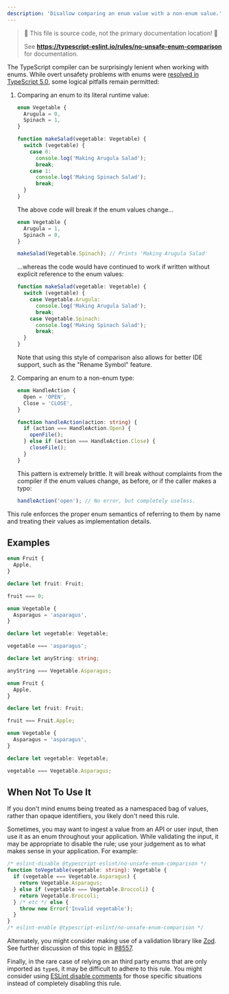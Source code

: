 ```yaml
---
description: 'Disallow comparing an enum value with a non-enum value.'
---
```



> 🛑 This file is source code, not the primary documentation location! 🛑
>
> See **https://typescript-eslint.io/rules/no-unsafe-enum-comparison** for documentation.

The TypeScript compiler can be surprisingly lenient when working with enums.
While overt unsafety problems with enums were [resolved in TypeScript 5.0](https://devblogs.microsoft.com/typescript/announcing-typescript-5-0/#all-enums-are-union-enums), some logical pitfalls remain permitted:

1. Comparing an enum to its literal runtime value:

   ```ts
   enum Vegetable {
     Arugula = 0,
     Spinach = 1,
   }

   function makeSalad(vegetable: Vegetable) {
     switch (vegetable) {
       case 0:
         console.log('Making Arugula Salad');
         break;
       case 1:
         console.log('Making Spinach Salad');
         break;
     }
   }
   ```

   The above code will break if the enum values change...

   ```ts
   enum Vegetable {
     Arugula = 1,
     Spinach = 0,
   }

   makeSalad(Vegetable.Spinach); // Prints 'Making Arugula Salad'
   ```

   ...whereas the code would have continued to work if written without explicit reference to the enum values:

   ```ts
   function makeSalad(vegetable: Vegetable) {
     switch (vegetable) {
       case Vegetable.Arugula:
         console.log('Making Arugula Salad');
         break;
       case Vegetable.Spinach:
         console.log('Making Spinach Salad');
         break;
     }
   }
   ```

   Note that using this style of comparison also allows for better IDE support, such as the "Rename Symbol" feature.

2. Comparing an enum to a non-enum type:

   ```ts
   enum HandleAction {
     Open = 'OPEN',
     Close = 'CLOSE',
   }

   function handleAction(action: string) {
     if (action === HandleAction.Open) {
       openFile();
     } else if (action === HandleAction.Close) {
       closeFile();
     }
   }
   ```

   This pattern is extremely brittle.
   It will break without complaints from the compiler if the enum values change, as before, or if the caller makes a typo:

   ```ts
   handleAction('open'); // No error, but completely useless.
   ```

This rule enforces the proper enum semantics of referring to them by name and treating their values as implementation details.

## Examples

<Tabs>
<TabItem value="❌ Incorrect">

```ts
enum Fruit {
  Apple,
}

declare let fruit: Fruit;

fruit === 0;
```

```ts
enum Vegetable {
  Asparagus = 'asparagus',
}

declare let vegetable: Vegetable;

vegetable === 'asparagus';

declare let anyString: string;

anyString === Vegetable.Asparagus;
```

</TabItem>
<TabItem value="✅ Correct">

```ts
enum Fruit {
  Apple,
}

declare let fruit: Fruit;

fruit === Fruit.Apple;
```

```ts
enum Vegetable {
  Asparagus = 'asparagus',
}

declare let vegetable: Vegetable;

vegetable === Vegetable.Asparagus;
```

</TabItem>
</Tabs>

## When Not To Use It

If you don't mind enums being treated as a namespaced bag of values, rather than opaque identifiers, you likely don't need this rule.

Sometimes, you may want to ingest a value from an API or user input, then use it as an enum throughout your application.
While validating the input, it may be appropriate to disable the rule; use your judgement as to what makes sense in your application.
For example:

```ts
/* eslint-disable @typescript-eslint/no-unsafe-enum-comparison */
function toVegetable(vegetable: string): Vegetable {
  if (vegetable === Vegetable.Asparagus) {
    return Vegetable.Asparagus;
  } else if (vegetable === Vegetable.Broccoli) {
    return Vegetable.Broccoli;
  } /* etc */ else {
    throw new Error('Invalid vegetable');
  }
}
/* eslint-enable @typescript-eslint/no-unsafe-enum-comparison */
```

Alternately, you might consider making use of a validation library like [Zod](https://zod.dev/?id=native-enums).
See further discussion of this topic in [#8557](https://github.com/typescript-eslint/typescript-eslint/issues/8557).

Finally, in the rare case of relying on an third party enums that are only imported as `type`s, it may be difficult to adhere to this rule.
You might consider using [ESLint disable comments](https://eslint.org/docs/latest/use/configure/rules#using-configuration-comments-1) for those specific situations instead of completely disabling this rule.
